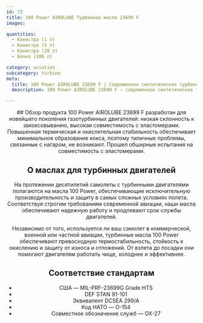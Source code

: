 ```yaml
---
id: 73
title: 100 Power AIROLUBE Турбинное масло 23699 F
images:

quantities:
  - Канистра (1 л)
  - Канистра (5 л)
  - Канистра (20 л)
  - Бочка (208 л)

category: aviation
subcategory: turbine
meta:
  title: 100 Power AIROLUBE 23699 F | Современное синтетическое турбинное масло
  description: 100 Power AIROLUBE 23699 F — современное синтетическое турбинное масло, разработанное для новейшего поколения газотурбинных двигателей. Обеспечивает низкую склонность к закоксовыванию и отличную совместимость с эластомерами, обладает выдающейся термической и окислительной стабильностью для чистой и надежной работы двигателя. Соответствует MIL-PRF-23699G HTS, DEF STAN 91-101 и коду НАТО O-154.

---
```


<Header>
  ## Обзор продукта
  100 Power AIROLUBE 23699 F разработан для новейшего поколения газотурбинных двигателей: низкая склонность к закоксовыванию, высокая совместимость с эластомерами. Повышенная термическая и окислительная стабильность обеспечивает минимальное образование кокса, поэтому типичные проблемы, связанные с нагаром, не возникают. Прошел обширные испытания на совместимость с эластомерами.

  ## О маслах для турбинных двигателей
  На протяжении десятилетий самолеты с турбинными двигателями полагаются на масла 100 Power, обеспечивающие исключительную производительность и защиту в самых сложных условиях полета. Соответствуя строгим требованиям современной авиации, наши масла обеспечивают надежную работу и продлевают срок службы двигателей.

  Независимо от того, используется ли ваш самолет в коммерческой, военной или частной авиации, турбинные масла 100 Power обеспечивают превосходную термостабильность, стойкость к окислению и защиту от износа и отложений. От взлета до посадки они помогают двигателям работать чище, холоднее и эффективнее.

  ## Соответствие стандартам
  - США — MIL-PRF-23699G Grade HTS
  - DEF STAN 91-101
  - Эквивалент DCSEA 299/A
  - Код НАТО — O-154
  - Совместное обозначение служб — OX-27

</Header>
